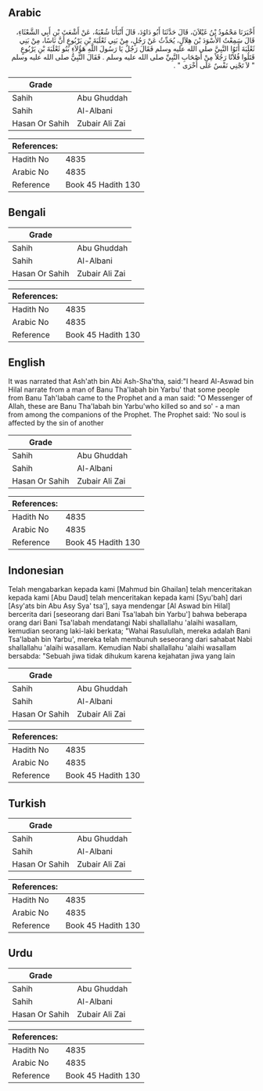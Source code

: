 ## Arabic


<div dir="rtl" lang="ar" style={{fontSize:'larger',backgroundColor:'#f8f9fa',padding:20}}>
أَخْبَرَنَا مَحْمُودُ بْنُ غَيْلاَنَ، قَالَ حَدَّثَنَا أَبُو دَاوُدَ، قَالَ أَنْبَأَنَا شُعْبَةُ، عَنْ أَشْعَثَ بْنِ أَبِي الشَّعْثَاءِ، قَالَ سَمِعْتُ الأَسْوَدَ بْنَ هِلاَلٍ، يُحَدِّثُ عَنْ رَجُلٍ، مِنْ بَنِي ثَعْلَبَةَ بْنِ يَرْبُوعٍ أَنَّ نَاسًا، مِنْ بَنِي ثَعْلَبَةَ أَتَوُا النَّبِيَّ صلى الله عليه وسلم فَقَالَ رَجُلٌ يَا رَسُولَ اللَّهِ هَؤُلاَءِ بَنُو ثَعْلَبَةَ بْنِ يَرْبُوعٍ قَتَلُوا فُلاَنًا رَجُلاً مِنْ أَصْحَابِ النَّبِيِّ صلى الله عليه وسلم ‏.‏ فَقَالَ النَّبِيُّ صلى الله عليه وسلم ‏ "‏ لاَ تَجْنِي نَفْسٌ عَلَى أُخْرَى ‏"‏ ‏.‏
</div>
<div style={{backgroundColor:'#f8f9fa',padding:20, marginBottom: 10}}><table> <thead> <tr> <th>Grade</th> <th></th> </tr> </thead> <tbody> <tr><td>Sahih</td><td>Abu Ghuddah</td></tr><tr><td>Sahih</td><td>Al-Albani</td></tr><tr><td>Hasan Or Sahih</td><td>Zubair Ali Zai</td></tr></tbody></table><table> <thead> <tr> <th>References:</th> <th></th> </tr> </thead> <tbody><tr><td>Hadith No</td><td>4835</td></tr><tr><td>Arabic No</td><td>4835</td></tr><tr><td>Reference</td><td>Book 45 Hadith 130</td></tr></tbody></table></div>

## Bengali


<div dir="ltr" lang="bn" style={{fontSize:'larger',backgroundColor:'#f8f9fa',padding:20}}>

</div>
<div style={{backgroundColor:'#f8f9fa',padding:20, marginBottom: 10}}><table> <thead> <tr> <th>Grade</th> <th></th> </tr> </thead> <tbody> <tr><td>Sahih</td><td>Abu Ghuddah</td></tr><tr><td>Sahih</td><td>Al-Albani</td></tr><tr><td>Hasan Or Sahih</td><td>Zubair Ali Zai</td></tr></tbody></table><table> <thead> <tr> <th>References:</th> <th></th> </tr> </thead> <tbody><tr><td>Hadith No</td><td>4835</td></tr><tr><td>Arabic No</td><td>4835</td></tr><tr><td>Reference</td><td>Book 45 Hadith 130</td></tr></tbody></table></div>

## English


<div dir="ltr" lang="en" style={{fontSize:'larger',backgroundColor:'#f8f9fa',padding:20}}>
It was narrated that Ash'ath bin Abi Ash-Sha'tha, said:"I heard Al-Aswad bin Hilal narrate from a man of Banu Tha'labah bin Yarbu' that some people from Banu Tah'labah came to the Prophet and a man said: "O Messenger of Allah, these are Banu Tha'labah bin Yarbu'who killed so and so' - a man from among the companions of the Prophet. The Prophet said: 'No soul is affected by the sin of another
</div>
<div style={{backgroundColor:'#f8f9fa',padding:20, marginBottom: 10}}><table> <thead> <tr> <th>Grade</th> <th></th> </tr> </thead> <tbody> <tr><td>Sahih</td><td>Abu Ghuddah</td></tr><tr><td>Sahih</td><td>Al-Albani</td></tr><tr><td>Hasan Or Sahih</td><td>Zubair Ali Zai</td></tr></tbody></table><table> <thead> <tr> <th>References:</th> <th></th> </tr> </thead> <tbody><tr><td>Hadith No</td><td>4835</td></tr><tr><td>Arabic No</td><td>4835</td></tr><tr><td>Reference</td><td>Book 45 Hadith 130</td></tr></tbody></table></div>

## Indonesian


<div dir="ltr" lang="id" style={{fontSize:'larger',backgroundColor:'#f8f9fa',padding:20}}>
Telah mengabarkan kepada kami [Mahmud bin Ghailan] telah menceritakan kepada kami [Abu Daud] telah menceritakan kepada kami [Syu'bah] dari [Asy'ats bin Abu Asy Sya' tsa'], saya mendengar [Al Aswad bin Hilal] bercerita dari [seseorang dari Bani Tsa'labah bin Yarbu'] bahwa beberapa orang dari Bani Tsa'labah mendatangi Nabi shallallahu 'alaihi wasallam, kemudian seorang laki-laki berkata; "Wahai Rasulullah, mereka adalah Bani Tsa'labah bin Yarbu', mereka telah membunuh seseorang dari sahabat Nabi shallallahu 'alaihi wasallam. Kemudian Nabi shallallahu 'alaihi wasallam bersabda: "Sebuah jiwa tidak dihukum karena kejahatan jiwa yang lain
</div>
<div style={{backgroundColor:'#f8f9fa',padding:20, marginBottom: 10}}><table> <thead> <tr> <th>Grade</th> <th></th> </tr> </thead> <tbody> <tr><td>Sahih</td><td>Abu Ghuddah</td></tr><tr><td>Sahih</td><td>Al-Albani</td></tr><tr><td>Hasan Or Sahih</td><td>Zubair Ali Zai</td></tr></tbody></table><table> <thead> <tr> <th>References:</th> <th></th> </tr> </thead> <tbody><tr><td>Hadith No</td><td>4835</td></tr><tr><td>Arabic No</td><td>4835</td></tr><tr><td>Reference</td><td>Book 45 Hadith 130</td></tr></tbody></table></div>

## Turkish


<div dir="ltr" lang="tr" style={{fontSize:'larger',backgroundColor:'#f8f9fa',padding:20}}>

</div>
<div style={{backgroundColor:'#f8f9fa',padding:20, marginBottom: 10}}><table> <thead> <tr> <th>Grade</th> <th></th> </tr> </thead> <tbody> <tr><td>Sahih</td><td>Abu Ghuddah</td></tr><tr><td>Sahih</td><td>Al-Albani</td></tr><tr><td>Hasan Or Sahih</td><td>Zubair Ali Zai</td></tr></tbody></table><table> <thead> <tr> <th>References:</th> <th></th> </tr> </thead> <tbody><tr><td>Hadith No</td><td>4835</td></tr><tr><td>Arabic No</td><td>4835</td></tr><tr><td>Reference</td><td>Book 45 Hadith 130</td></tr></tbody></table></div>

## Urdu


<div dir="rtl" lang="ur" style={{fontSize:'larger',backgroundColor:'#f8f9fa',padding:20}}>

</div>
<div style={{backgroundColor:'#f8f9fa',padding:20, marginBottom: 10}}><table> <thead> <tr> <th>Grade</th> <th></th> </tr> </thead> <tbody> <tr><td>Sahih</td><td>Abu Ghuddah</td></tr><tr><td>Sahih</td><td>Al-Albani</td></tr><tr><td>Hasan Or Sahih</td><td>Zubair Ali Zai</td></tr></tbody></table><table> <thead> <tr> <th>References:</th> <th></th> </tr> </thead> <tbody><tr><td>Hadith No</td><td>4835</td></tr><tr><td>Arabic No</td><td>4835</td></tr><tr><td>Reference</td><td>Book 45 Hadith 130</td></tr></tbody></table></div>